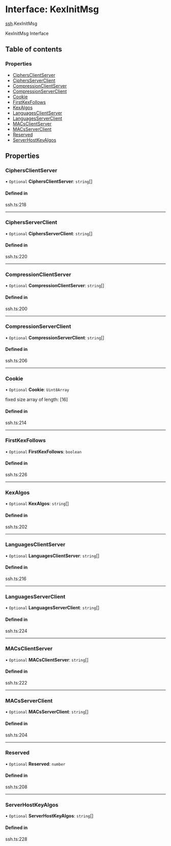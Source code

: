 # Interface: KexInitMsg

[ssh](/templates/protocols/javascript/modules/ssh).KexInitMsg

KexInitMsg Interface

## Table of contents

### Properties

- [CiphersClientServer](/templates/protocols/javascript/modules/ssh.KexInitMsg#ciphersclientserver)
- [CiphersServerClient](/templates/protocols/javascript/modules/ssh.KexInitMsg#ciphersserverclient)
- [CompressionClientServer](/templates/protocols/javascript/modules/ssh.KexInitMsg#compressionclientserver)
- [CompressionServerClient](/templates/protocols/javascript/modules/ssh.KexInitMsg#compressionserverclient)
- [Cookie](/templates/protocols/javascript/modules/ssh.KexInitMsg#cookie)
- [FirstKexFollows](/templates/protocols/javascript/modules/ssh.KexInitMsg#firstkexfollows)
- [KexAlgos](/templates/protocols/javascript/modules/ssh.KexInitMsg#kexalgos)
- [LanguagesClientServer](/templates/protocols/javascript/modules/ssh.KexInitMsg#languagesclientserver)
- [LanguagesServerClient](/templates/protocols/javascript/modules/ssh.KexInitMsg#languagesserverclient)
- [MACsClientServer](/templates/protocols/javascript/modules/ssh.KexInitMsg#macsclientserver)
- [MACsServerClient](/templates/protocols/javascript/modules/ssh.KexInitMsg#macsserverclient)
- [Reserved](/templates/protocols/javascript/modules/ssh.KexInitMsg#reserved)
- [ServerHostKeyAlgos](/templates/protocols/javascript/modules/ssh.KexInitMsg#serverhostkeyalgos)

## Properties

### CiphersClientServer

• `Optional` **CiphersClientServer**: `string`[]

#### Defined in

ssh.ts:218

___

### CiphersServerClient

• `Optional` **CiphersServerClient**: `string`[]

#### Defined in

ssh.ts:220

___

### CompressionClientServer

• `Optional` **CompressionClientServer**: `string`[]

#### Defined in

ssh.ts:200

___

### CompressionServerClient

• `Optional` **CompressionServerClient**: `string`[]

#### Defined in

ssh.ts:206

___

### Cookie

• `Optional` **Cookie**: `Uint8Array`

fixed size array of length: [16]

#### Defined in

ssh.ts:214

___

### FirstKexFollows

• `Optional` **FirstKexFollows**: `boolean`

#### Defined in

ssh.ts:226

___

### KexAlgos

• `Optional` **KexAlgos**: `string`[]

#### Defined in

ssh.ts:202

___

### LanguagesClientServer

• `Optional` **LanguagesClientServer**: `string`[]

#### Defined in

ssh.ts:216

___

### LanguagesServerClient

• `Optional` **LanguagesServerClient**: `string`[]

#### Defined in

ssh.ts:224

___

### MACsClientServer

• `Optional` **MACsClientServer**: `string`[]

#### Defined in

ssh.ts:222

___

### MACsServerClient

• `Optional` **MACsServerClient**: `string`[]

#### Defined in

ssh.ts:204

___

### Reserved

• `Optional` **Reserved**: `number`

#### Defined in

ssh.ts:208

___

### ServerHostKeyAlgos

• `Optional` **ServerHostKeyAlgos**: `string`[]

#### Defined in

ssh.ts:228
